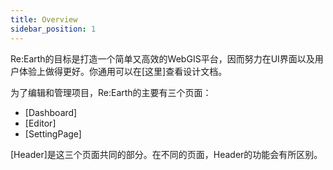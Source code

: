 ```yaml
---
title: Overview
sidebar_position: 1
---
```


Re:Earth的目标是打造一个简单又高效的WebGIS平台，因而努力在UI界面以及用户体验上做得更好。你通用可以在[这里]查看设计文档。

为了编辑和管理项目，Re:Earth的主要有三个页面：
- [Dashboard]
- [Editor]
- [SettingPage]

[Header]是这三个页面共同的部分。在不同的页面，Header的功能会有所区别。